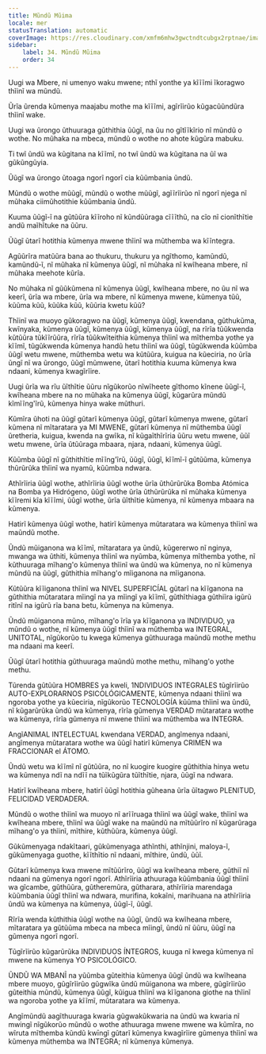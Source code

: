 ```yaml
---
title: Mũndũ Mũima
locale: mer
statusTranslation: automatic
coverImage: https://res.cloudinary.com/xmfm6mhw3gwctndtcubgx2rptnae/image/upload/v1740337243/small_cover_educacion_fundamental_a051170f1c.webp
sidebar:
    label: 34. Mũndũ Mũima
    order: 34
---
```

Uugi wa Mbere, ni umenyo waku mwene; nthĩ yonthe ya kĩĩĩmi ĩkoragwo thĩinĩ wa mũndũ.

Ũrĩa ũrenda kũmenya maajabu mothe ma kĩĩĩmi, agĩrĩirũo kũgacũũndũra thĩinĩ wake.

Uugi wa ũrongo ũthuuraga gũthithia ũũgĩ, na ũu no gĩtĩĩkĩrio nĩ mũndũ o wothe. No mũhaka na mbeca, mũndũ o wothe no ahote kũgũra mabuku.

Ti twĩ ũndũ wa kũgitana na kĩĩmĩ, no twĩ ũndũ wa kũgitana na ũĩ wa gũkũngũyia.

Ũũgĩ wa ũrongo ũtoaga ngorĩ ngorĩ cia kũũmbania ũndũ.

Mũndũ o wothe mũũgĩ, mũndũ o wothe mũũgĩ, agĩĩrĩirũo nĩ ngorĩ njega nĩ mũhaka ciimũhotithie kũũmbania ũndũ.

Kuuma ũũgĩ-ĩ na gũtũũra kĩĩroho nĩ kũndũũraga cĩĩĩthũ, na cĩo nĩ cionĩthĩtie andũ maĩhĩtuke na ũũru.

Ũũgĩ ũtarĩ hotithia kũmenya mwene thĩinĩ wa mũthemba wa kĩĩntegra.

Agũũrĩra matũũra bana ao thukuru, thukuru ya ngĩthomo, kamũndũ, kamũndũ-ĩ, nĩ mũhaka nĩ kũmenya ũũgĩ, nĩ mũhaka nĩ kwĩheana mbere, nĩ mũhaka meehote kũrĩa.

No mũhaka nĩ gũũkũmena nĩ kũmenya ũũgĩ, kwĩheana mbere, no ũu nĩ wa keerĩ, ũrĩa wa mbere, ũrĩa wa mbere, nĩ kũmenya mwene, kũmenya tũũ, kũũma kũũ, kũũka kũũ, kũũria kwetu kũũ?

Thĩinĩ wa muoyo gũkoragwo na ũũgĩ, kũmenya ũũgĩ, kwendana, gũthukũma, kwĩnyaka, kũmenya ũũgĩ, kũmenya ũũgĩ, kũmenya ũũgĩ, na rĩrĩa tũũkwenda kũtũũra tũkĩĩrũũra, rĩrĩa tũũkwĩteithia kũmenya thĩinĩ wa mĩthemba yothe ya kĩĩmĩ, tũgũkwenda kũmenya handũ hetu thĩinĩ wa ũũgĩ, tũgũkwenda kũũmba ũũgĩ wetu mwene, mũthemba wetu wa kũtũũra, kuigua na kũeciria, no ũrĩa ũngĩ nĩ wa ũrongo, ũũgĩ mũmwene, ũtarĩ hotithia kuuma kũmenya kwa ndaani, kũmenya kwagĩrĩire.

Uugi ũrĩa wa rĩu ũĩthĩtie ũũru nĩgũkorũo nĩwĩheete gĩthomo kĩnene ũũgĩ-ĩ, kwĩheana mbere na no mũhaka na kũmenya ũũgĩ, kũgarũra mũndũ kĩmĩĩng'ĩrũ, kũmenya hinya wake mũthuri.

Kũmĩra ũhoti na ũũgĩ gũtarĩ kũmenya ũũgĩ, gũtarĩ kũmenya mwene, gũtarĩ kũmena nĩ mĩtaratara ya MI MWENE, gũtarĩ kũmenya nĩ mũthemba ũũgĩ ũretheria, kuigua, kwenda na gwĩka, nĩ kũgaĩthĩrĩria ũũru wetu mwene, ũũĩ wetu mwene, ũrĩa ũtũũraga mbaara, njara, ndaani, kũmenya ũũgĩ.

Kũũmba ũũgĩ nĩ gũthithĩtie mĩĩng'ĩrũ, ũũgĩ, ũũgĩ, kĩĩmĩ-ĩ gũtũũma, kũmenya thũrũrũka thĩinĩ wa nyamũ, kũũmba ndwara.

Athĩrĩiria ũũgĩ wothe, athĩrĩiria ũũgĩ wothe ũrĩa ũthũrũrũka Bomba Atómica na Bomba ya Hidrógeno, ũũgĩ wothe ũrĩa ũthũrũrũka nĩ mũhaka kũmenya kĩĩremi kĩa kĩĩĩmi, ũũgĩ wothe, ũrĩa ũĩthĩtie kũmenya, nĩ kũmenya mbaara na kũmenya.

Hatirĩ kũmenya ũũgĩ wothe, hatirĩ kũmenya mũtaratara wa kũmenya thĩinĩ wa maũndũ mothe.

Ũndũ mũiganona wa kĩĩmĩ, mĩtaratara ya ũndũ, kũgererwo nĩ nginya, mwanga wa ũthiti, kũmenya thĩinĩ wa nyũmba, kũmenya mĩthemba yothe, nĩ kũthuuraga mĩhang'o kũmenya thĩinĩ wa ũndũ wa kũmenya, no nĩ kũmenya mũndũ na ũũgĩ, gũthithia mĩhang'o mĩiganona na mĩiganona.

Kũtũũra kĩĩiganona thĩinĩ wa NIVEL SUPERFICÍAL gũtarĩ na kĩĩganona na gũthithia mũtaratara mĩingĩ na ya mĩingĩ ya kĩĩmĩ, gũthĩthiaga gũthiĩra igũrũ ritĩnĩ na igũrũ rĩa bana betu, kũmenya na kũmenya.

Ũndũ mũiganona mũno, mĩhang'o ĩrĩa ya kĩĩganona ya INDIVIDUO, ya mũndũ o wothe, nĩ kũmenya ũũgĩ thĩinĩ wa mũthemba wa INTEGRAL, UNITOTAL, nĩgũkorũo tu kwega kũmenya gũthuuraga maũndũ mothe methu ma ndaani ma keerĩ.

Ũũgĩ ũtarĩ hotithia gũthuuraga maũndũ mothe methu, mĩhang'o yothe methu.

Tũrenda gũtũũra HOMBRES ya kweli, 1NDIVIDUOS INTEGRALES tũgĩrĩirũo AUTO-EXPLORARNOS PSICOLÓGICAMENTE, kũmenya ndaani thĩinĩ wa ngoroba yothe ya kũeciria, nĩgũkorũo TECNOLOGÍA kũũma thĩinĩ wa ũndũ, nĩ kũgarũrũka ũndũ wa kũmenya, rĩrĩa gũmenya VERDAD mũtaratara wothe wa kũmenya, rĩrĩa gũmenya nĩ mwene thĩinĩ wa mũthemba wa INTEGRA.

AngĩANIMAL INTELECTUAL kwendana VERDAD, angĩmenya ndaani, angĩmenya mũtaratara wothe wa ũũgĩ hatirĩ kũmenya CRIMEN wa FRACCIONAR el ÁTOMO.

Ũndũ wetu wa kĩĩmĩ nĩ gũtũũra, no nĩ kuogire kuogire gũthithia hinya wetu wa kũmenya ndĩ na ndĩĩ na tũĩkũgũra tũĩthĩtie, njara, ũũgĩ na ndwara.

Hatirĩ kwĩheana mbere, hatirĩ ũũgĩ hotithia gũheana ũrĩa ũĩtagwo PLENITUD, FELICIDAD VERDADERA.

Mũndũ o wothe thĩinĩ wa muoyo nĩ arĩĩruaga thĩinĩ wa ũũgĩ wake, thĩinĩ wa kwĩheana mbere, thĩinĩ wa ũũgĩ wake na maũndũ na mĩtũũrĩro nĩ kũgarũraga mĩhang'o ya thĩinĩ, mĩthire, kũthũũra, kũmenya ũũgĩ.

Gũkũmenyaga ndakĩtaari, gũkũmenyaga athĩnthi, athĩnjini, maloya-ĩ, gũkũmenyaga guothe, kĩĩthĩtio nĩ ndaani, mĩthire, ũndũ, ũũĩ.

Gũtarĩ kũmenya kwa mwene mĩtũũrĩro, ũũgĩ wa kwĩheana mbere, gũthiĩ nĩ ndaani na gũmenya ngorĩ ngorĩ. Athĩrĩiria athuuraga kũũmbania ũũgĩ thĩinĩ wa gĩcambe, gũthũũra, gũtheremũra, gũtharara, athĩrĩiria marendaga kũũmbania ũũgĩ thĩinĩ wa ndwara, murifina, kokaĩni, marihuana na athĩrĩiria ũndũ wa kũmenya na kũmenya, ũũgĩ-ĩ, ũũgĩ.

Rĩrĩa wenda kũthithia ũũgĩ wothe na ũũgĩ, ũndũ wa kwĩheana mbere, mĩtaratara ya gũtũũma mbeca na mbeca mĩingĩ, ũndũ nĩ ũũru, ũũgĩ na gũmenya ngorĩ ngorĩ.

Tũgĩrĩirũo kũgarũrũka INDIVIDUOS ÍNTEGROS, kuuga nĩ kwega kũmenya nĩ mwene na kũmenya YO PSICOLÓGICO.

ŨNDŨ WA MBANĨ na yũũmba gũteithia kũmenya ũũgĩ ũndũ wa kwĩheana mbere muoyo, gũgĩrĩirũo gũgwĩka ũndũ mũiganona wa mbere, gũgĩrĩirũo gũteithia mũndũ, kũmenya ũũgĩ, kũigua thĩinĩ wa kĩĩganona giothe na thĩinĩ wa ngoroba yothe ya kĩĩmĩ, mũtaratara wa kũmenya.

Angĩmũndũ aagĩthuuraga kwaria gũgwakũkwaria na ũndũ wa kwaria nĩ mwingĩ nĩgũkorũo mũndũ o wothe athuuraga mwene mwene wa kũmĩra, no wĩruta mĩthemba kũndũ kwīngĩ gũtarĩ kũmenya kwagĩrĩire gũmenya thĩinĩ wa kũmenya mũthemba wa INTEGRA; nĩ kũmenya kũmenya.

